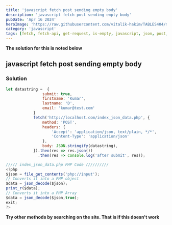 ```yaml
---
title: 'javascript fetch post sending empty body'
description: 'javascript fetch post sending empty body'
pubDate: 'Apr 16 2024'
heroImage: 'https://raw.githubusercontent.com/vitalik-hakim/TABLES404/main/error_b/JavaScript.png'
category: 'javascript'
tags: [fetch, fetch-api, get-request, is-empty, javascript, json, post, request, using, when]
---
```


**The solution for this is noted below**

## javascript fetch post sending empty body

### Solution

```javascript
let datastring =  {
                submit: true,
				firstname: 'Kumar',
				lastname: 'D',
				email: 'kumar@test.com'
            }
            fetch('http://localhost.com/index_json_data.php', {
                method: 'POST',
                headers: {
                    'Accept': 'application/json, text/plain, */*',
                    'Content-Type': 'application/json'
                },
                body: JSON.stringify(datastring),
            }).then(res => res.json())
              .then(res => console.log('after submit', res));

///// index_json_data.php PHP Code //////////
<?php
$json = file_get_contents('php://input');
// Converts it into a PHP object
$data = json_decode($json);
print_r($data);
// Converts it into a PHP Array
$data = json_decode($json,true);
exit;
?>
```

**Try other methods by searching on the site. That is if this doesn't work**

